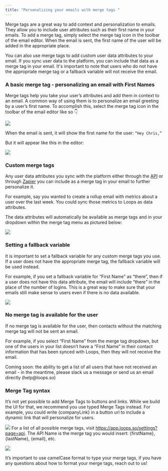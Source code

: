 ```yaml
---
title: "Personalizing your emails with merge tags "
---
```


Merge tags are a great way to add context and personalization to emails. They allow you to include user attributes such as their first name in your emails. To add a merge tag, simply select the merge tag icon in the toolbar of the email editor. When the email is sent, the first name of the user will be added in the appropriate place.

You can also use merge tags to add custom user data attributes to your email. If you sync user data to the platform, you can include that data as a merge tag in your email. It's important to note that users who do not have the appropriate merge tag or a fallback variable will not receive the email.

### A basic merge tag - personalizing an email with First Names

Merge tags help you take your user’s attributes and add them in context to an email. A common way of using them is to personalize an email greeting by a user’s first name. To accomplish this, select the merge tag icon in the toolbar of the email editor like so 👇

![](/images/basic-merge.png)

When the email is sent, it will show the first name for the user:
`“Hey Chris,”`

But it will appear like this in the editor:

![](/images/editor-appear.png)

### Custom merge tags

Any user data attributes you sync with the platform either through the [API](https://www.notion.so/API-5b453a52dd7c4b419aa4647410de9770) or through [Zapier](https://www.notion.so/Zapier-d16e22c0e3eb44cdbd8033121e351ef7) you can include as a merge tag in your email to further personalize it.

For example, say you wanted to create a rollup email with metrics about a user over the last week. You could sync those metrics to Loops as data attributes.

The data attributes will automatically be available as merge tags and in your dropdown within the merge tag menu as pictured below:

![](/images/merge-tag-menu.png)

### Setting a fallback variable

It is important to set a fallback variable for any custom merge tags you use. If a user does not have the appropriate merge tag, the fallback variable will be used instead.

For example, if you set a fallback variable for “First Name” as “there”, then if a user does not have this data attribute, the email will include “there” in the place of the number of logins. This is a great way to make sure that your emails still make sense to users even if there is no data available.

![](/images/fallback-variable.png)

### No merge tag is available for the user

If no merge tag is available for the user, then contacts without the matching merge tag will not be sent an email.

For example, if you select “First Name” from the merge tag dropdown, but one of the users in your list doesn’t have a “First Name” in their contact information that has been synced with Loops, then they will not receive the email.

<Tip>
  Coming soon: the ability to get a list of all users that have not received an
  email - in the meantime, please slack us a message or send us an email
  directly (help@loops.so)
</Tip>

### Merge Tag syntax

It’s not yet possible to add Merge Tags to buttons and links. While we build the UI for that, we recommend you use typed Merge Tags instead. For example, you could write {companyLink} in a button url to include a dynamic link that will personalize for users.

![](/images/merge-tag.png)
For a list of all possible merge tags, visit https://app.loops.so/settings?page=api. The API Name is the merge tag you would insert: {firstName}, {lastName}, {email}, etc.

![](/images/merge-tag-2.png)

<Tip>
  It’s important to use camelCase format to type your merge tags, if you have
  any questions about how to format your merge tags, reach out to us!
</Tip>
